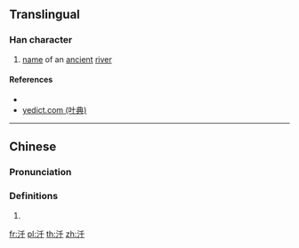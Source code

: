 ==Translingual==

===Han character===
{{Han char|rn=85|rad=水|as=03|sn=6|four=|canj=EHJ|ids=⿰氵千}}

# [[name]] of an [[ancient]] [[river]]

====References====
* {{Han ref|kx=0605.120|dkj=17131|hdz=31552.040|uh=6C58|ud=27736}}
* [http://yedict.com/htm/6C/6C58.htm yedict.com (叶典)]

----

==Chinese==
{{zh-forms}}

===Pronunciation===
{{zh-pron
|m=qiān
|c=cim4
|mc=y
|oc=y
|ma=
|cat=pn
}}

===Definitions===
{{zh-hanzi}}

# {{rfdef|lang=zh}}

[[fr:汘]]
[[pl:汘]]
[[th:汘]]
[[zh:汘]]